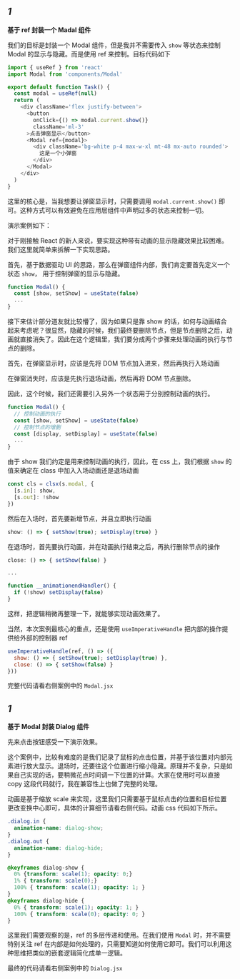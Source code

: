 
<Cardruntime><Demo03 /></Cardruntime>

## *1*
**基于 ref 封装一个 Madal 组件**

我们的目标是封装一个 Modal 组件，但是我并不需要传入 `show` 等状态来控制 Modal 的显示与隐藏。而是使用 ref 来控制。目标代码如下

```javascript
import { useRef } from 'react'
import Modal from 'components/Modal'

export default function Task() {
  const modal = useRef(null)
  return (
    <div className='flex justify-between'>
      <button
        onClick={() => modal.current.show()}
        className='ml-3'
      >点击弹窗显示</button>
      <Modal ref={modal}>
        <div className='bg-white p-4 max-w-xl mt-48 mx-auto rounded'>
          这是一个小弹窗
        </div>
      </Modal>
    </div>
  )
}
```

这里的核心是，当我想要让弹窗显示时，只需要调用 `modal.current.show()` 即可。这种方式可以有效避免在应用层组件中声明过多的状态来控制一切。

演示案例如下：
<Cardruntime><Demo01 /></Cardruntime>

对于刚接触 React 的新人来说，要实现这种带有动画的显示隐藏效果比较困难。我们这里就简单来拆解一下实现思路。

首先，基于数据驱动 UI 的思路，那么在弹窗组件内部，我们肯定要首先定义一个状态 `show`， 用于控制弹窗的显示与隐藏。

```javascript
function Modal() {
  const [show, setShow] = useState(false)
  ...
}
```

接下来估计部分道友就比较懵了，因为如果只是靠 show 的话，如何与动画结合起来考虑呢？很显然，隐藏的时候，我们最终要删除节点，但是节点删除之后，动画就直接消失了。因此在这个逻辑里，我们要分成两个步骤来处理动画的执行与节点的删除。

首先，在弹窗显示时，应该是先将 DOM 节点加入进来，然后再执行入场动画

在弹窗消失时，应该是先执行退场动画，然后再将 DOM 节点删除。

因此，这个时候，我们还需要引入另外一个状态用于分别控制动画的执行。

```javascript
function Modal() {
  // 控制动画的执行
  const [show, setShow] = useState(false)
  // 控制节点的增删
  const [display, setDisplay] = useState(false)
  ...
}
```

由于 show 我们约定是用来控制动画的执行，因此，在 css 上，我们根据 `show` 的值来确定在 class 中加入入场动画还是退场动画

```javascript
const cls = clsx(s.modal, {
  [s.in]: show,
  [s.out]: !show
})
```

然后在入场时，首先要新增节点，并且立即执行动画

```javascript
show: () => { setShow(true); setDisplay(true) }
```

在退场时，首先要执行动画，并在动画执行结束之后，再执行删除节点的操作

```javascript
close: () => { setShow(false) }

...

function __animationendHandler() {
  if (!show) setDisplay(false)
}
```

这样，把逻辑稍微再整理一下，就能够实现动画效果了。

当然，本次案例最核心的重点，还是使用 `useImperativeHandle` 把内部的操作提供给外部的控制器 ref

```javascript
useImperativeHandle(ref, () => ({
  show: () => { setShow(true); setDisplay(true) },
  close: () => { setShow(false) }
}))
```

完整代码请看右侧案例中的 `Modal.jsx`

## *1*
**基于 Modal 封装 Dialog 组件**

先来点击按钮感受一下演示效果。

<Cardruntime><Demo03 /></Cardruntime>


这个案例中，比较有难度的是我们记录了鼠标的点击位置，并基于该位置对内部元素进行放大显示。退场时，还要往这个位置进行缩小隐藏。原理并不复杂，只是如果自己实现的话，要稍微花点时间调一下位置的计算。大家在使用时可以直接 copy 这段代码就行，我在兼容性上也做了完整的处理。

动画是基于缩放 scale 来实现，这里我们只需要基于鼠标点击的位置和目标位置更改变换中心即可，具体的计算细节请看右侧代码。动画 css 代码如下所示。

```css
.dialog.in {
  animation-name: dialog-show;
}
.dialog.out {
  animation-name: dialog-hide;
}

@keyframes dialog-show {
  0% {transform: scale(1); opacity: 0;}
  1% { transform: scale(0);}
  100% { transform: scale(1); opacity: 1; }
}
@keyframes dialog-hide {
  0% { transform: scale(1); opacity: 1; }
  100% { transform: scale(0); opacity: 0; }
}
```

这里我们需要观察的是，ref 的多层传递和使用。在我们使用 `Modal` 时，并不需要特别关注 ref 在内部是如何处理的，只需要知道如何使用它即可。我们可以利用这种思维把类似的嵌套逻辑简化成单一逻辑。

最终的代码请看右侧案例中的 `Dialog.jsx`
